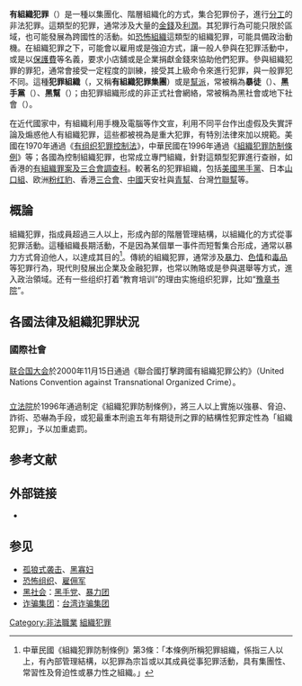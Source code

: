 {{merge to|黑社会|discuss=Talk:黑社会#请求与組織犯罪合并|time=2018-11-24T15:05:13+00:00}}
'''有組織犯罪'''（{{lang-en|Organized crime}}）是一種以集團化、階層組織化的方式，集合犯罪份子，進行[[分工|分工]]的非法犯罪。這類型的犯罪，通常涉及大量的[[金錢|金錢]]及[[利潤|利潤]]。其犯罪行為可能只限於區域，也可能發展為跨國性的活動。如[[恐怖組織|恐怖組織]]這類型的組織犯罪，可能具備政治動機。在組織犯罪之下，可能會以雇用或是強迫方式，讓一般人參與在犯罪活動中，或是以[[保護費|保護費]]等名義，要求小店舖或是企業捐獻金錢來協助他們犯罪。參與組織犯罪的罪犯，通常會接受一定程度的訓練，接受其上級命令來進行犯罪，與一般罪犯不同。這種'''犯罪組織'''（{{lang|en|criminal organization}}，又稱'''有組織犯罪集團'''）或是[[幫派|幫派]]，常被稱為'''暴徒'''（{{lang|en|mob}}）、'''黑手黨'''（{{lang|en|mafia}}）、'''黑幫'''（{{lang|en|crime syndicate}}）；由犯罪組織形成的非正式社會網絡，常被稱為黑社會或地下社會（{{lang|en|underworld}}）。

在近代國家中，有組織利用手機及電腦等作文宣，利用不同平台作出虛假及失實評論及煽惑他人有組織犯罪，這些都被視為是重大犯罪，有特別法律來加以規範。美國在1970年通過《[[有组织犯罪控制法|有组织犯罪控制法]]》，中華民國在1996年通過《[[組織犯罪防制條例|組織犯罪防制條例]]》等；各國為控制組織犯罪，也常成立專門組織，針對這類型犯罪進行查辦，如香港的[[有組織罪案及三合會調查科|有組織罪案及三合會調查科]]。較著名的犯罪組織，包括[[美國黑手黨|美國黑手黨]]、日本[[山口組|山口組]]、欧洲[[粉红豹_(犯罪组织)|粉红豹]]、香港[[三合會|三合會]]、[[中國|中國]]天安社與[[青幫|青幫]]、台灣[[竹聯幫|竹聯幫]]等。

==概論==
組織犯罪，指成員超過三人以上，形成內部的階層管理結構，以組織化的方式從事犯罪活動。這種組織長期活動，不是因為某個單一事件而短暫集合形成，通常以暴力方式脅迫他人，以達成其目的<ref>中華民國《組織犯罪防制條例》第3條：「本條例所稱犯罪組織，係指三人以上，有內部管理結構，以犯罪為宗旨或以其成員從事犯罪活動，具有集團性、常習性及脅迫性或暴力性之組織。」 </ref>。傳統的組織犯罪，通常涉及[[暴力|暴力]]、[[色情|色情]]和[[毒品|毒品]]等犯罪行為，現代則發展出企業及金融犯罪，也常以賄賂或是參與選舉等方式，進入政治領域。还有一些组织打着“教育培训”的理由实施组织犯罪，比如“[[豫章书院|豫章书院]]”。

==各國法律及組織犯罪狀況==
===國際社會===
[[联合国大会|联合国大会]]於2000年11月15日通過《聯合國打擊跨國有組織犯罪公約》（United Nations Convention against Transnational Organized Crime）。

=== {{ROC-TW}} ===
[[立法院|立法院]]於1996年通過制定《組織犯罪防制條例》，將三人以上實施以強暴、脅迫、詐術、恐嚇為手段，或犯最重本刑逾五年有期徒刑之罪的結構性犯罪定性為「組織犯罪」，予以加重處罰。

== 参考文献 ==
{{Reflist}}

== 外部链接 ==
* {{Wikisource-inline|組織犯罪防制條例}}

== 参见 ==
{{Portal|法律|警察与执法|社会}}
* [[孤狼式袭击|孤狼式袭击]]、[[黑寡妇|黑寡妇]]
* [[恐怖组织|恐怖组织]]、[[雇佣军|雇佣军]]
* [[黑社会|黑社会]]：[[黑手党|黑手党]]、[[暴力团|暴力团]]
* [[诈骗集团|诈骗集团]]：[[台湾诈骗集团|台湾诈骗集团]]

[[Category:非法職業|Category:非法職業]]
[[Category:組織犯罪|]]